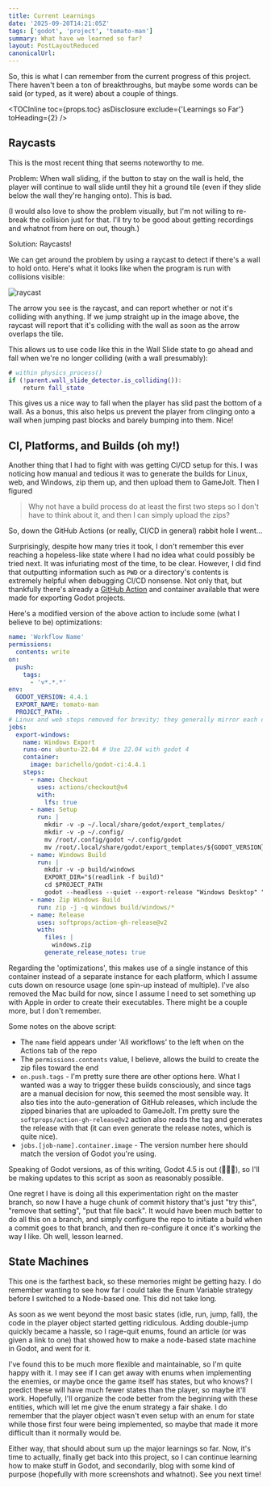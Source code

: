```yaml
---
title: Current Learnings
date: '2025-09-20T14:21:05Z'
tags: ['godot', 'project', 'tomato-man']
summary: What have we learned so far?
layout: PostLayoutReduced
canonicalUrl:
---
```


So, this is what I can remember from the current progress of this project. There haven't been a ton of breakthroughs, but
maybe some words can be said (or typed, as it were) about a couple of things.

<TOCInline toc={props.toc} asDisclosure exclude={'Learnings so Far'} toHeading={2} />

## Raycasts

This is the most recent thing that seems noteworthy to me.

Problem: When wall sliding, if the button to stay on the wall is held, the player will continue to wall slide until they hit a
ground tile (even if they slide below the wall they're hanging onto). This is bad.

(I would also love to show the problem visually, but I'm not willing to re-break the collision just for that. I'll try to
be good about getting recordings and whatnot from here on out, though.)

Solution: Raycasts!

We can get around the problem by using a raycast to detect if there's a wall to hold onto. Here's what it looks like when
the program is run with collisions visible:

![raycast](/static/images/article-images/raycast.jpg)

The arrow you see is the raycast, and can report whether or not it's colliding with anything. If we jump straight up in the
image above, the raycast will report that it's colliding with the wall as soon as the arrow overlaps the tile.

This allows us to use code like this in the Wall Slide state to go ahead and fall when we're no longer colliding (with a
wall presumably):

```gdscript:wall_slide.gd
# within physics_process()
if (!parent.wall_slide_detector.is_colliding()):
    return fall_state
```

This gives us a nice way to fall when the player has slid past the bottom of a wall. As a bonus, this also helps us prevent
the player from clinging onto a wall when jumping past blocks and barely bumping into them. Nice!

## CI, Platforms, and Builds (oh my!)

Another thing that I had to fight with was getting CI/CD setup for this. I was noticing how manual and tedious it was to
generate the builds for Linux, web, and Windows, zip them up, and then upload them to GameJolt. Then I figured

> Why not have a build process do at least the first two steps so I don't have to think about it, and then I can simply
> upload the zips?

So, down the GitHub Actions (or really, CI/CD in general) rabbit hole I went...

Surprisingly, despite how many tries it took, I don't remember this ever reaching a hopeless-like state where I had no idea
what could possibly be tried next. It was infuriating most of the time, to be clear. However, I did find that outputting
information such as `PWD` or a directory's contents is extremely helpful when debugging CI/CD nonsense. Not only that, but
thankfully there's already a [GitHub Action](https://github.com/marketplace/actions/godot-ci) and container available that
were made for exporting Godot projects.

Here's a modified version of the above action to include some (what I believe to be) optimizations:

```yml
name: 'Workflow Name'
permissions:
  contents: write
on:
  push:
    tags:
      - 'v*.*.*'
env:
  GODOT_VERSION: 4.4.1
  EXPORT_NAME: tomato-man
  PROJECT_PATH: .
# Linux and web steps removed for brevity; they generally mirror each other
jobs:
  export-windows:
    name: Windows Export
    runs-on: ubuntu-22.04 # Use 22.04 with godot 4
    container:
      image: barichello/godot-ci:4.4.1
    steps:
      - name: Checkout
        uses: actions/checkout@v4
        with:
          lfs: true
      - name: Setup
        run: |
          mkdir -v -p ~/.local/share/godot/export_templates/
          mkdir -v -p ~/.config/
          mv /root/.config/godot ~/.config/godot
          mv /root/.local/share/godot/export_templates/${GODOT_VERSION}.stable ~/.local/share/godot/export_templates/${GODOT_VERSION}.stable
      - name: Windows Build
        run: |
          mkdir -v -p build/windows
          EXPORT_DIR="$(readlink -f build)"
          cd $PROJECT_PATH
          godot --headless --quiet --export-release "Windows Desktop" "$EXPORT_DIR/windows/$EXPORT_NAME.exe"
      - name: Zip Windows Build
        run: zip -j -q windows build/windows/*
      - name: Release
        uses: softprops/action-gh-release@v2
        with:
          files: |
            windows.zip
          generate_release_notes: true
```

Regarding the 'optimizations', this makes use of a single instance of this container instead of a
separate instance for each platform, which I assume cuts down on resource usage (one spin-up instead of multiple).
I've also removed the Mac build for now, since I assume I need to set something up with Apple in order to create their
executables. There might be a couple more, but I don't remember.

Some notes on the above script:

- The `name` field appears under 'All workflows' to the left when on the Actions tab of the repo
- The `permissions.contents` value, I believe, allows the build to create the zip files toward the end
- `on.push.tags` - I'm pretty sure there are other options here. What I wanted was a way to trigger these builds
  consciously, and since tags are a manual decision for now, this seemed the most sensible way. It also ties into the
  auto-generation of GitHub releases, which include the zipped binaries that are uploaded to GameJolt. I'm pretty sure the
  `softprops/action-gh-release@v2` action also reads the tag and generates the release with that (it can even generate the
  release notes, which is quite nice).
- `jobs.[job-name].container.image` - The version number here should match the version of Godot you're using.

Speaking of Godot versions, as of this writing, Godot 4.5 is out (🎉🎉🎉), so I'll be making updates to this script as soon as
reasonably possible.

One regret I have is doing all this experimentation right on the master branch, so now I have a huge chunk of commit
history that's just "try this", "remove that setting", "put that file back". It would have been much better to do all this
on a branch, and simply configure the repo to initiate a build when a commit goes to that branch, and then re-configure it
once it's working the way I like. Oh well, lesson learned.

## State Machines

This one is the farthest back, so these memories might be getting hazy. I do remember wanting to see how far I could take the
Enum Variable strategy before I switched to a Node-based one. This did not take long.

As soon as we went beyond the most basic
states (idle, run, jump, fall), the code in the player object started getting ridiculous. Adding double-jump quickly became
a hassle, so I rage-quit enums, found an article (or was given a link to one) that showed how to make a node-based state
machine in Godot, and went for it.

I've found this to be much more flexible and maintainable, so I'm quite happy with it. I may see if I can get away with
enums when implementing the enemies, or maybe once the game itself has states, but who knows? I predict these will have much
fewer states than the player, so maybe it'll work. Hopefully, I'll organize the code better from the beginning with these
entities, which will let me give the enum strategy a fair shake. I do remember that the player object wasn't even setup with an
enum for state while those first four were being implemented, so maybe that made it more difficult than it normally would be.

Either way, that should about sum up the major learnings so far. Now, it's time to actually, finally get back into this
project, so I can continue learning how to make stuff in Godot, and secondarily, blog with some kind of purpose (hopefully
with more screenshots and whatnot). See you next time!
